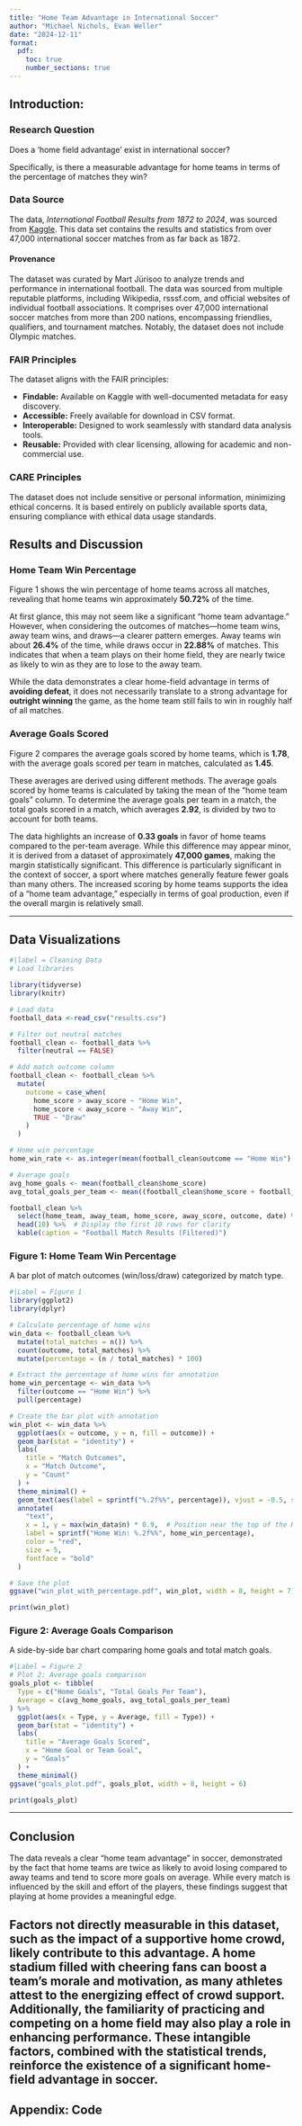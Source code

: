 ```yaml
---
title: "Home Team Advantage in International Soccer"
author: "Michael Nichols, Evan Weller"
date: "2024-12-11"
format: 
  pdf:
    toc: true
    number_sections: true
---
```


## Introduction:

### Research Question

Does a 'home field advantage' exist in international soccer? 

Specifically, is there a measurable advantage for home teams in terms of the percentage of matches they win?

### Data Source

The data, *International Football Results from 1872 to 2024*, was sourced from [Kaggle](https://www.kaggle.co/datasets/martj42/international-football-results-from-1872-2017). This data set contains the results and statistics from over 47,000 international soccer matches from as far back as 1872.

#### Provenance

The dataset was curated by Mart Jürisoo to analyze trends and performance in international football. The data was sourced from multiple reputable platforms, including Wikipedia, rsssf.com, and official websites of individual football associations. It comprises over 47,000 international soccer matches from more than 200 nations, encompassing friendlies, qualifiers, and tournament matches. Notably, the dataset does not include Olympic matches.

### FAIR Principles

The dataset aligns with the FAIR principles:

- **Findable:** Available on Kaggle with well-documented metadata for easy discovery.
- **Accessible:** Freely available for download in CSV format.
- **Interoperable:** Designed to work seamlessly with standard data analysis tools.
- **Reusable:** Provided with clear licensing, allowing for academic and non-commercial use.

### CARE Principles

The dataset does not include sensitive or personal information, minimizing ethical concerns. It is based entirely on publicly available sports data, ensuring compliance with ethical data usage standards.

## Results and Discussion

### Home Team Win Percentage

Figure 1 shows the win percentage of home teams across all matches, revealing that home teams win approximately **50.72%** of the time. 

At first glance, this may not seem like a significant "home team advantage." However, when considering the outcomes of matches—home team wins, away team wins, and draws—a clearer pattern emerges. Away teams win about **26.4%** of the time, while draws occur in **22.88%** of matches. This indicates that when a team plays on their home field, they are nearly twice as likely to win as they are to lose to the away team.

While the data demonstrates a clear home-field advantage in terms of **avoiding defeat**, it does not necessarily translate to a strong advantage for **outright winning** the game, as the home team still fails to win in roughly half of all matches.

### Average Goals Scored

Figure 2 compares the average goals scored by home teams, which is **1.78**, with the average goals scored per team in matches, calculated as **1.45**. 

These averages are derived using different methods. The average goals scored by home teams is calculated by taking the mean of the "home team goals" column. To determine the average goals per team in a match, the total goals scored in a match, which averages **2.92**, is divided by two to account for both teams.

The data highlights an increase of **0.33 goals** in favor of home teams compared to the per-team average. While this difference may appear minor, it is derived from a dataset of approximately **47,000 games**, making the margin statistically significant. This difference is particularly significant in the context of soccer, a sport where matches generally feature fewer goals than many others. The increased scoring by home teams supports the idea of a "home team advantage," especially in terms of goal production, even if the overall margin is relatively small.

------------------------------------------------------------------------

## Data Visualizations

```r
#|label = Cleaning Data
# Load libraries

library(tidyverse)
library(knitr)

# Load data
football_data <-read_csv("results.csv")

# Filter out neutral matches
football_clean <- football_data %>%
  filter(neutral == FALSE)

# Add match outcome column
football_clean <- football_clean %>%
  mutate(
    outcome = case_when(
      home_score > away_score ~ "Home Win",
      home_score < away_score ~ "Away Win",
      TRUE ~ "Draw"
    )
  )

# Home win percentage
home_win_rate <- as.integer(mean(football_clean$outcome == "Home Win") * 100)

# Average goals
avg_home_goals <- mean(football_clean$home_score)
avg_total_goals_per_team <- mean((football_clean$home_score + football_clean$away_score)/2)
```

```r
football_clean %>%
  select(home_team, away_team, home_score, away_score, outcome, date) %>%
  head(10) %>%  # Display the first 10 rows for clarity
  kable(caption = "Football Match Results (Filtered)")
```

### Figure 1: Home Team Win Percentage

A bar plot of match outcomes (win/loss/draw) categorized by match type.

```r
#|Label = Figure 1
library(ggplot2)
library(dplyr)

# Calculate percentage of home wins
win_data <- football_clean %>%
  mutate(total_matches = n()) %>%
  count(outcome, total_matches) %>%
  mutate(percentage = (n / total_matches) * 100)

# Extract the percentage of home wins for annotation
home_win_percentage <- win_data %>%
  filter(outcome == "Home Win") %>%
  pull(percentage)

# Create the bar plot with annotation
win_plot <- win_data %>%
  ggplot(aes(x = outcome, y = n, fill = outcome)) +
  geom_bar(stat = "identity") +
  labs(
    title = "Match Outcomes",
    x = "Match Outcome",
    y = "Count"
  ) +
  theme_minimal() +
  geom_text(aes(label = sprintf("%.2f%%", percentage)), vjust = -0.5, size = 4) +  # Add percentages above bars
  annotate(
    "text",
    x = 1, y = max(win_data$n) * 0.9,  # Position near the top of the Home Win bar
    label = sprintf("Home Win: %.2f%%", home_win_percentage),
    color = "red",
    size = 5,
    fontface = "bold"
  )

# Save the plot
ggsave("win_plot_with_percentage.pdf", win_plot, width = 8, height = 7)

```

```r
print(win_plot)
```

### Figure 2: Average Goals Comparison

A side-by-side bar chart comparing home goals and total match goals.

```r
#|Label = Figure 2
# Plot 2: Average goals comparison
goals_plot <- tibble(
  Type = c("Home Goals", "Total Goals Per Team"),
  Average = c(avg_home_goals, avg_total_goals_per_team)
) %>%
  ggplot(aes(x = Type, y = Average, fill = Type)) +
  geom_bar(stat = "identity") +
  labs(
    title = "Average Goals Scored",
    x = "Home Goal or Team Goal",
    y = "Goals"
  ) +
  theme_minimal()
ggsave("goals_plot.pdf", goals_plot, width = 8, height = 6)
```

```r
print(goals_plot)
```

------------------------------------------------------------------------

## Conclusion

The data reveals a clear "home team advantage" in soccer, demonstrated by the fact that home teams are twice as likely to avoid losing compared to away teams and tend to score more goals on average. While every match is influenced by the skill and effort of the players, these findings suggest that playing at home provides a meaningful edge.

Factors not directly measurable in this dataset, such as the impact of a supportive home crowd, likely contribute to this advantage. A home stadium filled with cheering fans can boost a team's morale and motivation, as many athletes attest to the energizing effect of crowd support. Additionally, the familiarity of practicing and competing on a home field may also play a role in enhancing performance. These intangible factors, combined with the statistical trends, reinforce the existence of a significant home-field advantage in soccer.
------------------------------------------------------------------------

## Appendix: Code

```r

```
